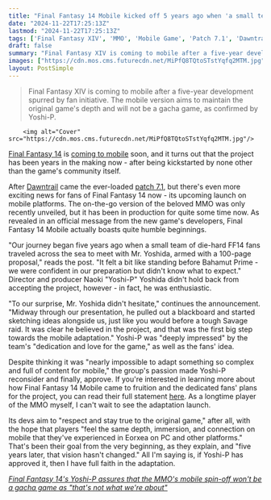 ```yaml
---
title: "Final Fantasy 14 Mobile kicked off 5 years ago when 'a small team of die-hard' fans proposed the idea to MMO lead Yoshi-P, 'armed with a 100-page proposal'"
date: "2024-11-22T17:25:13Z"
lastmod: "2024-11-22T17:25:13Z"
tags: ['Final Fantasy XIV', 'MMO', 'Mobile Game', 'Patch 7.1', 'Dawntrail']
draft: false
summary: "Final Fantasy XIV is coming to mobile after a five-year development spurred by fan initiative.  The mobile version aims to maintain the original game's depth and will not be a gacha game, as confirmed by Yoshi-P."
images: ["https://cdn.mos.cms.futurecdn.net/MiPfQ8TQtoSTstYqfq2MTM.jpg"]
layout: PostSimple
---
```

> Final Fantasy XIV is coming to mobile after a five-year development spurred by fan initiative.  The mobile version aims to maintain the original game's depth and will not be a gacha game, as confirmed by Yoshi-P.


        <img alt="Cover" src="https://cdn.mos.cms.futurecdn.net/MiPfQ8TQtoSTstYqfq2MTM.jpg"/>
        
[<u>Final Fantasy 14</u>](https://www.gamesradar.com/final-fantasy-xiv/) is [<u>coming to mobile</u>](https://www.gamesradar.com/games/final-fantasy/final-fantasy-14-is-coming-to-mobile-so-sprouts-can-experience-the-grandeur-of-the-originals-story-and-combat-and-card-game-sickos-like-me-have-another-way-to-play-triple-triad/) soon, and it turns out that the project has been years in the making now - after being kickstarted by none other than the game's community itself.

After [<u>Dawntrail</u>](https://www.gamesradar.com/games/mmo/final-fantasy-14-dawntrail-review-a-slow-insubstantial-start-with-promising-gameplay/) came the ever-loaded [<u>patch 7.1</u>](https://www.gamesradar.com/games/final-fantasy/final-fantasy-14s-patch-7-1-notes-are-here-and-its-good-news-mmo-fans-over-118-shoes-have-been-spruced-up-to-make-your-feet-look-better-than-ever/), but there's even more exciting news for fans of Final Fantasy 14 now - its upcoming launch on mobile platforms. The on-the-go version of the beloved MMO was only recently unveiled, but it has been in production for quite some time now. As revealed in an official message from the new game's developers, Final Fantasy 14 Mobile actually boasts quite humble beginnings.

"Our journey began five years ago when a small team of die-hard FF14 fans traveled across the sea to meet with Mr. Yoshida, armed with a 100-page proposal," reads the post. "It felt a bit like standing before Bahamut Prime - we were confident in our preparation but didn't know what to expect." Director and producer Naoki "Yoshi-P" Yoshida didn't hold back from accepting the project, however - in fact, he was enthusiastic.

"To our surprise, Mr. Yoshida didn't hesitate," continues the announcement. "Midway through our presentation, he pulled out a blackboard and started sketching ideas alongside us, just like you would before a tough Savage raid. It was clear he believed in the project, and that was the first big step towards the mobile adaptation." Yoshi-P was "deeply impressed" by the team's "dedication and love for the game," as well as the fans' idea.

Despite thinking it was "nearly impossible to adapt something so complex and full of content for mobile," the group's passion made Yoshi-P reconsider and finally, approve. If you're interested in learning more about how Final Fantasy 14 Mobile came to fruition and the dedicated fans' plans for the project, you can read their full statement [<u>here</u>](https://ffxivmobile.com/web202409/index.html#/news/detail?lang=en&id=ef28f061-eaa7-4f4d-9768-b18fa2a2e23a). As a longtime player of the MMO myself, I can't wait to see the adaptation launch.

Its devs aim to "respect and stay true to the original game," after all, with the hope that players "feel the same depth, immersion, and connection on mobile that they've experienced in Eorxea on PC and other platforms." That's been their goal from the very beginning, as they explain, and "five years later, that vision hasn't changed." All I'm saying is, if Yoshi-P has approved it, then I have full faith in the adaptation.

[<u><em>Final Fantasy 14's Yoshi-P assures that the MMO's mobile spin-off won't be a gacha game as "that's not what we're about"</em></u>](https://www.gamesradar.com/games/final-fantasy/final-fantasy-14s-yoshi-p-assures-that-the-mmos-mobile-spin-off-wont-be-a-gacha-game-as-thats-not-what-were-about/)
        